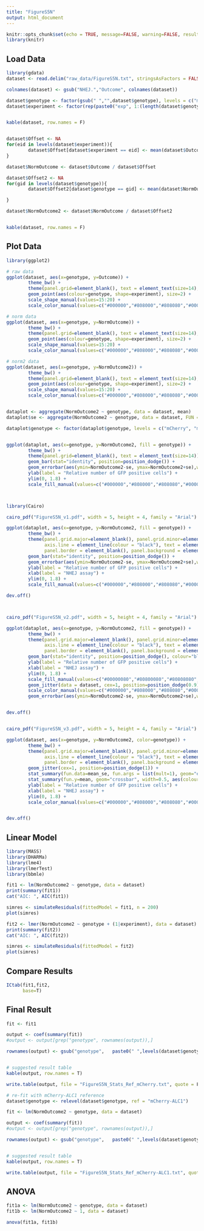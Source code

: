 ```yaml
---
title: "FigureS5N"
output: html_document
---
```



<style>
pre {
  overflow-x: auto;
}
pre code {
  word-wrap: normal;
  white-space: pre;
}
.table{
  width:auto;
  font-size: 10px;
}
</style>

```r
knitr::opts_chunk$set(echo = TRUE, message=FALSE, warning=FALSE, results=TRUE, fig.align='center', fig.height=5, fig.width=8)
library(knitr)
```


## Load Data


```r
library(gdata)
dataset <- read.delim("raw_data/FigureS5N.txt", stringsAsFactors = FALSE)

colnames(dataset) <- gsub("NHEJ.","Outcome", colnames(dataset))

dataset$genotype <- factor(gsub(" ","",dataset$genotype), levels = c("mCherry", "mCherry-ALC1"))
dataset$experiment <- factor(rep(paste0("exp", 1:(length(dataset$genotype)/length(levels(dataset$genotype)))), each= length(levels(dataset$genotype))))


kable(dataset, row.names = F)


dataset$Offset <- NA
for(eid in levels(dataset$experiment)){
        dataset$Offset[dataset$experiment == eid] <- mean(dataset$Outcome[dataset$experiment == eid])
}

dataset$NormOutcome <- dataset$Outcome / dataset$Offset

dataset$Offset2 <- NA
for(gid in levels(dataset$genotype)){
        dataset$Offset2[dataset$genotype == gid] <- mean(dataset$NormOutcome[dataset$genotype == "mCherry"])

}

dataset$NormOutcome2 <- dataset$NormOutcome / dataset$Offset2


kable(dataset, row.names = F)
```


## Plot Data


```r
library(ggplot2)

# raw data
ggplot(dataset, aes(x=genotype, y=Outcome)) + 
        theme_bw() +
        theme(panel.grid=element_blank(), text = element_text(size=14), axis.text.x = element_text(angle = 90, hjust = 1)) +
        geom_point(aes(colour=genotype, shape=experiment), size=2) +        
        scale_shape_manual(values=15:20) +
        scale_color_manual(values=c("#000000","#808000","#808080","#000080"))

# norm data
ggplot(dataset, aes(x=genotype, y=NormOutcome)) + 
        theme_bw() +
        theme(panel.grid=element_blank(), text = element_text(size=14), axis.text.x = element_text(angle = 90, hjust = 1)) +
        geom_point(aes(colour=genotype, shape=experiment), size=2) +        
        scale_shape_manual(values=15:20) +
        scale_color_manual(values=c("#000000","#808000","#808080","#000080"))

# norm2 data
ggplot(dataset, aes(x=genotype, y=NormOutcome2)) + 
        theme_bw() +
        theme(panel.grid=element_blank(), text = element_text(size=14), axis.text.x = element_text(angle = 90, hjust = 1)) +
        geom_point(aes(colour=genotype, shape=experiment), size=2) +        
        scale_shape_manual(values=15:20) +
        scale_color_manual(values=c("#000000","#808000","#808080","#000080"))


dataplot <- aggregate(NormOutcome2 ~ genotype, data = dataset, mean)
dataplot$se <- aggregate(NormOutcome2 ~ genotype, data = dataset, FUN = function(x){ sd(x)/sqrt(length(x))})$NormOutcome2

dataplot$genotype <- factor(dataplot$genotype, levels = c("mCherry", "mCherry-ALC1"))


ggplot(dataplot, aes(x=genotype, y=NormOutcome2, fill = genotype)) + 
        theme_bw() +
        theme(panel.grid=element_blank(), text = element_text(size=14)) +
        geom_bar(stat="identity", position=position_dodge()) +
        geom_errorbar(aes(ymin=NormOutcome2-se, ymax=NormOutcome2+se),width=.2, position=position_dodge(.9)) +
        ylab(label = "Relative number of GFP positive cells") +
        ylim(0, 1.8) +
        scale_fill_manual(values=c("#000000","#808000","#808080","#000080"))



library(Cairo)

cairo_pdf("FigureS5N_v1.pdf", width = 5, height = 4, family = "Arial")

ggplot(dataplot, aes(x=genotype, y=NormOutcome2, fill = genotype)) + 
        theme_bw() +
        theme(panel.grid.major=element_blank(), panel.grid.minor=element_blank(), 
              axis.line = element_line(colour = "black"), text = element_text(size=14),
              panel.border = element_blank(), panel.background = element_blank()) +
        geom_bar(stat="identity", position=position_dodge()) +
        geom_errorbar(aes(ymin=NormOutcome2-se, ymax=NormOutcome2+se),width=.2, position=position_dodge(.9)) +
        ylab(label = "Relative number of GFP positive cells") +
        xlab(label = "NHEJ assay") +
        ylim(0, 1.8) +
        scale_fill_manual(values=c("#000000","#808000","#808080","#000080"))

dev.off()



cairo_pdf("FigureS5N_v2.pdf", width = 5, height = 4, family = "Arial")

ggplot(dataplot, aes(x=genotype, y=NormOutcome2, fill = genotype)) + 
        theme_bw() +
        theme(panel.grid.major=element_blank(), panel.grid.minor=element_blank(), 
              axis.line = element_line(colour = "black"), text = element_text(size=14),
              panel.border = element_blank(), panel.background = element_blank()) +
        geom_bar(stat="identity", position=position_dodge(), colour="black") +
        ylab(label = "Relative number of GFP positive cells") +
        xlab(label = "NHEJ assay") +
        ylim(0, 1.8) +
        scale_fill_manual(values=c("#00000080","#80800080","#80808080","#00008080")) +
        geom_jitter(data = dataset, cex=1, position=position_dodge(0.9),  aes(colour=genotype)) +
        scale_color_manual(values=c("#000000","#808000","#808080","#000080")) +
        geom_errorbar(aes(ymin=NormOutcome2-se, ymax=NormOutcome2+se),width=.2, position=position_dodge(.9))


dev.off()


cairo_pdf("FigureS5N_v3.pdf", width = 5, height = 4, family = "Arial")

ggplot(dataset, aes(x=genotype, y=NormOutcome2, color=genotype)) + 
        theme_bw() +
        theme(panel.grid.major=element_blank(), panel.grid.minor=element_blank(), 
              axis.line = element_line(colour = "black"), text = element_text(size=14),
              panel.border = element_blank(), panel.background = element_blank()) +
        geom_jitter(cex=1, position=position_dodge(1)) + 
        stat_summary(fun.data=mean_se, fun.args = list(mult=1), geom="errorbar", width=0.25, aes(colour=genotype), position=position_dodge(1)) +
        stat_summary(fun.y=mean, geom="crossbar", width=0.5, aes(colour=genotype), position=position_dodge(1)) +
        ylab(label = "Relative number of GFP positive cells") +
        xlab(label = "NHEJ assay") +
        ylim(0, 1.8) +
        scale_color_manual(values=c("#000000","#808000","#808080","#000080"))


dev.off()

```



## Linear Model


```r
library(MASS)
library(DHARMa)
library(lme4)
library(lmerTest)
library(bbmle)
```


```r
fit1 <- lm(NormOutcome2 ~ genotype, data = dataset)
print(summary(fit1))
cat("AIC: ", AIC(fit1))

simres <- simulateResiduals(fittedModel = fit1, n = 200)
plot(simres)
```

```r
fit2 <- lmer(NormOutcome2 ~ genotype + (1|experiment), data = dataset)
print(summary(fit2))
cat("AIC: ", AIC(fit2))

simres <- simulateResiduals(fittedModel = fit2)
plot(simres)
```


## Compare Results


```r
ICtab(fit1,fit2,
      base=T)
```

## Final Result

```r
fit <- fit1

output <- coef(summary(fit))
#output <- output[grep("genotype", rownames(output)),]

rownames(output) <- gsub("genotype",   paste0(" ",levels(dataset$genotype)[1], " vs. "), rownames(output))


# suggested result table
kable(output, row.names = T)

write.table(output, file = "FigureS5N_Stats_Ref_mCherry.txt", quote = F, sep = "\t", row.names = T, col.names = NA)
```

```r
# re-fit with mCherry-ALC1 reference
dataset$genotype <- relevel(dataset$genotype, ref = "mCherry-ALC1")

fit <- lm(NormOutcome2 ~ genotype, data = dataset)

output <- coef(summary(fit))
#output <- output[grep("genotype", rownames(output)),]

rownames(output) <- gsub("genotype",   paste0(" ",levels(dataset$genotype)[1], " vs. "), rownames(output))


# suggested result table
kable(output, row.names = T)

write.table(output, file = "FigureS5N_Stats_Ref_mCherry-ALC1.txt", quote = F, sep = "\t", row.names = T, col.names = NA)
```



## ANOVA


```r
fit1a <- lm(NormOutcome2 ~ genotype, data = dataset)
fit1b <- lm(NormOutcome2 ~ 1, data = dataset)

anova(fit1a, fit1b)

```

